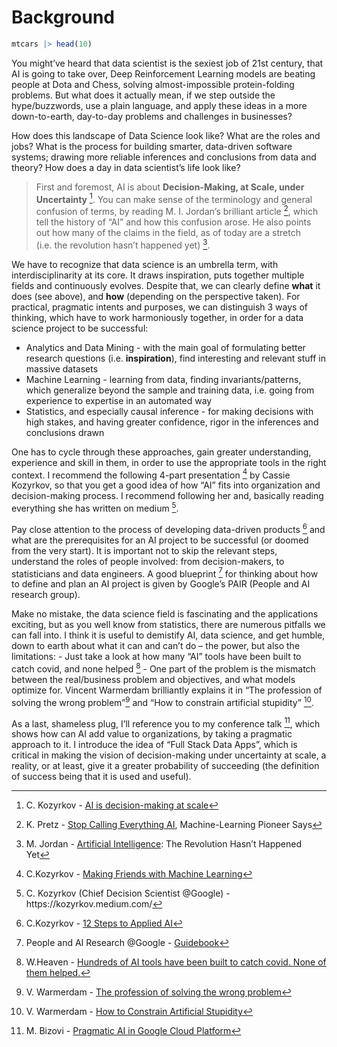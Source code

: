 # Background

```r
mtcars |> head(10)
```

You might've heard that data scientist is the sexiest job of 21st century, that AI is going to take over, Deep Reinforcement Learning models are beating people at Dota and Chess, solving almost-impossible protein-folding problems. But what does it actually mean, if we step outside the hype/buzzwords, use a plain language, and apply these ideas in a more down-to-earth, day-to-day problems and challenges in businesses?

How does this landscape of Data Science look like? What are the roles and jobs? What is the process for building smarter, data-driven software systems; drawing more reliable inferences and conclusions from data and theory? How does a day in data scientist's life look like?

> First and foremost, AI is about **Decision-Making, at Scale, under Uncertainty** [^cassie-ai-def]. You can make sense of the terminology and general confusion of terms, by reading M. I. Jordan's brilliant article [^jordan-ai], which tell the history of "AI" and how this confusion arose. He also points out how many of the claims in the field, as of today are a stretch (i.e. the revolution hasn't happened yet) [^jordan-revolution].

We have to recognize that data science is an umbrella term, with interdisciplinarity at its core. It draws inspiration, puts together multiple fields and continuously evolves. Despite that, we can clearly define **what** it does (see above), and **how** (depending on the perspective taken). For practical, pragmatic intents and purposes, we can distinguish 3 ways of thinking, which have to work harmoniously together, in order for a data science project to be successful:

* Analytics and Data Mining - with the main goal of formulating better research questions (i.e. **inspiration**), find interesting and relevant stuff in massive datasets
* Machine Learning - learning from data, finding invariants/patterns, which generalize beyond the sample and training data, i.e. going from experience to expertise in an automated way
* Statistics, and especially causal inference - for making decisions with high stakes, and having greater confidence, rigor in the inferences and conclusions drawn

One has to cycle through these approaches, gain greater understanding, experience and skill in them, in order to use the appropriate tools in the right context. I recommend the following 4-part presentation [^cassie-mfml] by Cassie Kozyrkov, so that you get a good idea of how "AI" fits into organization and decision-making process. I recommend following her and, basically reading everything she has written on medium [^cassie-ref].

Pay close attention to the process of developing data-driven products [^cassie-steps] and what are the prerequisites for an AI project to be successful (or doomed from the very start). It is important not to skip the relevant steps, understand the roles of people involved: from decision-makers, to statisticians and data engineers. A good blueprint [^pair] for thinking about how to define and plan an AI project is given by Google's PAIR (People and AI research group).

Make no mistake, the data science field is fascinating and the applications exciting, but as you well know from statistics, there are numerous pitfalls we can fall into. I think it is useful to demistify AI, data science, and get humble, down to earth about what it can and can't do -- the power, but also the limitations:
- Just take a look at how many "AI" tools have been built to catch covid, and none helped [^mit-ai-covid]
- One part of the problem is the mismatch between the real/business problem and objectives, and what models optimize for. Vincent Warmerdam brilliantly explains it in "The profession of solving the wrong problem"[^war-wrong-problem] and "How to constrain artificial stupidity" [^war-stupidity].

As a last, shameless plug, I'll reference you to my conference talk [^pragmatic-ai-gcp], which shows how can AI add value to organizations, by taking a pragmatic approach to it. I introduce the idea of "Full Stack Data Apps", which is critical in making the vision of decision-making under uncertainty at scale, a reality, or at least, give it a greater probability of succeeding (the definition of success being that it is used and useful).

<!-- Data Science Context, in Business, Interdisciplinarity --->
[^pragmatic-ai-gcp]: M. Bizovi - [Pragmatic AI in Google Cloud Platform](https://www.youtube.com/watch?v=02NPR_nDaxQ)
[^jordan-ai]: K. Pretz - [Stop Calling Everything AI](https://spectrum-ieee-org.cdn.ampproject.org/c/s/spectrum.ieee.org/amp/stop-calling-everything-ai-machinelearning-pioneer-says-2652904044), Machine-Learning Pioneer Says 
[^jordan-revolution]:  M. Jordan - [Artificial  Intelligence](https://hdsr.mitpress.mit.edu/pub/wot7mkc1/release/9): The Revolution Hasn’t Happened Yet
[^cassie-mfml]: C.Kozyrkov - [Making Friends with Machine Learning](https://youtube.com/playlist?list=PLRKtJ4IpxJpDxl0NTvNYQWKCYzHNuy2xG)
[^cassie-ref]: C. Kozyrkov (Chief Decision Scientist @Google) - https://kozyrkov.medium.com/ 
[^cassie-ai-def]: C. Kozyrkov - [AI is decision-making at scale](https://www.youtube.com/watch?v=bCjMhZZYlP4)
[^cassie-steps]: C.Kozyrkov - [12 Steps to Applied AI](https://medium.com/swlh/12-steps-to-applied-ai-2fdad7fdcdf3)
[^pair]: People and AI Research @Google - [Guidebook](https://pair.withgoogle.com/guidebook/)
[^mit-ai-covid]: W.Heaven - [Hundreds of AI tools have been built to catch covid. None of them helped.](https://www.technologyreview.com/2021/07/30/1030329/machine-learning-ai-failed-covid-hospital-diagnosis-pandemic/)
[^war-wrong-problem]:  V. Warmerdam - [The profession of solving the wrong problem](https://www.youtube.com/watch?v=kYMfE9u-lMo)
[^war-stupidity]: V. Warmerdam - [How to Constrain Artificial Stupidity](https://www.youtube.com/watch?v=Z8MEFI7ZJlA)

[^37]: Thoen - [Agile Data Science with R](https://edwinth.github.io/ADSwR/index.html)
